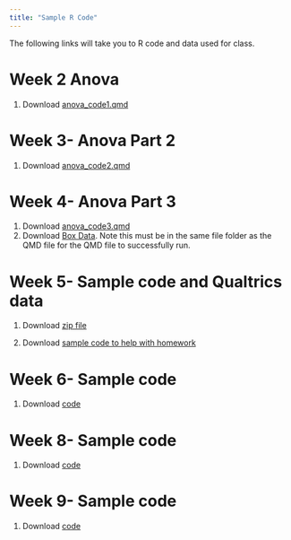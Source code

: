 ```yaml
---
title: "Sample R Code"
---
```


The following links will take you to R code and data used for class.

# Week 2 Anova

1.  <i class="bi bi-download"></i> Download [anova_code1.qmd](https://drive.google.com/file/d/187rYY375SYVeVrb5Thfux5N514oomhDP/view?usp=share_link)

# Week 3- Anova Part 2

1.  <i class="bi bi-download"></i> Download [anova_code2.qmd](https://drive.google.com/file/d/18HCjs1cbOdOHfdEhbgk7X4U4-Jxf-Vb8/view?usp=share_link)

# Week 4- Anova Part 3

1.  <i class="bi bi-download"></i> Download [anova_code3.qmd](https://drive.google.com/file/d/19GMhSWHi9HIwepjtuMExUeEWMsNe7fo7/view?usp=share_link)
2.  <i class="bi bi-download"></i> Download [Box Data](https://drive.google.com/file/d/19HBbv-nZNPG4VAb3C0EOs2XtQWcqK94z/view?usp=share_link). Note this must be in the same file folder as the QMD file for the QMD file to successfully run.


# Week 5- Sample code and Qualtrics data

1.  <i class="bi bi-download"></i> Download [zip file](https://drive.google.com/file/d/1AlOwSQe_hDLFDEfCiGq1vb3Mwgkumco9/view?usp=share_link)
 
2. <i class="bi bi-download"></i> Download [sample code to help with homework](https://drive.google.com/file/d/1BAfhoPOF2sA2MXD51PyvGT_mOq-YmGom/view?usp=share_link)


# Week 6- Sample code

1.  <i class="bi bi-download"></i> Download [code](https://drive.google.com/file/d/1Bvw26uh9VfHHODmNO67L7dnbrs6S2x4j/view?usp=share_link)

# Week 8- Sample code

1.  <i class="bi bi-download"></i> Download [code](https://drive.google.com/file/d/1EaMi3zlhj3j7_15fJgHeWoKMTw7vk-pc/view?usp=share_link)



# Week 9- Sample code

1.  <i class="bi bi-download"></i> Download [code](https://drive.google.com/file/d/1GcV_wzwWkGgrWmuRTYhOVDBXPR46zZCD/view?usp=share_link)